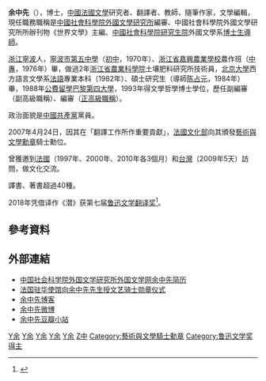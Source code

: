 '''余中先'''（{{bd|1954年|8月26日||}}），博士，[[中國|中國]][[法國文學|法國文學]]研究者、翻譯者、教師，隨筆作家，文學編輯，現任職務職稱是[[中國社會科學院外國文學研究所|中國社會科學院外國文學研究所]]編審、中國社會科學院外國文學研究所所辦刊物《世界文學》主編、[[中國社會科學院研究生院|中國社會科學院研究生院]]外國文學系[[博士生導師|博士生導師]]。

[[浙江|浙江]][[寧波|寧波]]人，[[寧波市第五中學|寧波市第五中學]]（[[初中|初中]]，1970年）、[[浙江省嘉興農業學校|浙江省嘉興農業學校]]農作班（[[中專|中專]]，1976年）畢，做過2年[[浙江省農業科學院|浙江省農業科學院]]土壤肥料研究所技術員，[[北京大學|北京大學]]西方語言文學系[[法語|法語]]專業本科（1982年）、碩士研究生（導師[[陈占元|陈占元]]，1984年）畢，1988年[[公費留學|公費留學]][[巴黎第四大學|巴黎第四大學]]，1993年得文學哲學博士學位，歷任副編審（副高級職稱）、編審（[[正高級職稱|正高級職稱]]）。

政治面貌是[[中國共產黨|中國共產黨]]黨員。

2007年4月24日，因其在「翻譯工作所作重要貢獻」，[[法國文化部|法國文化部]]向其頒發[[藝術與文學勳章|藝術與文學勳章]]騎士勳位。

曾獲邀到[[法國|法國]]（1997年、2000年、2010年各3個月）和[[台灣|台灣]]（2009年5天）訪問，做文化交流。

譯書、著書超過40種。

2018年凭借译作《潜》获第七届[[鲁迅文学奖|鲁迅文学翻译奖]]<ref>{{Cite web |url=http://www.chinawriter.com.cn/n1/2018/0918/c421452-30300426.html |title=存档副本 |accessdate=2019-01-12 |archive-date=2019-01-12 |archive-url=https://web.archive.org/web/20190112202225/http://www.chinawriter.com.cn/n1/2018/0918/c421452-30300426.html |dead-url=no }}</ref>。

==參考資料==
{{reflist}}

==外部連結==
*[https://web.archive.org/web/20160304213926/http://foreignliterature.cass.cn/chinese/NewsInfo.asp?NewsId=1366  中国社会科学院外国文学研究所外国文学网余中先简历]
*[http://www.consulfrance-pekin.org/向余中先先生授文艺骑士勋章仪式.html 法国驻华使馆向余中先先生授文艺骑士勋章仪式]{{dead link|date=2017年11月 |bot=InternetArchiveBot |fix-attempted=yes }}
*[http://blog.sina.com.cn/yuzhongxianblog 余中先博客] {{Wayback|url=http://blog.sina.com.cn/yuzhongxianblog |date=20191215001132 }}
*[http://www.weibo.com/u/1322507974 余中先微博] {{Wayback|url=http://www.weibo.com/u/1322507974 |date=20180927022641 }}
*[http://site.douban.com/106801/ 余中先豆瓣小站] {{Wayback|url=http://site.douban.com/106801/ |date=20200923065111 }}

{{Normdaten}}
{{DEFAULTSORT:YuZhongxian}}
[[Category:中国作家|Y余]]
[[Category:中国翻译家|Y余]]
[[Category:北京大學校友|Y余]]
[[Category:巴黎大學校友|Y余]]
[[Category:寧波人|Y余]]
[[Category:余姓|Z中]]
[[Category:藝術與文學騎士勳章|Category:藝術與文學騎士勳章]]
[[Category:鲁迅文学奖得主|Category:鲁迅文学奖得主]]